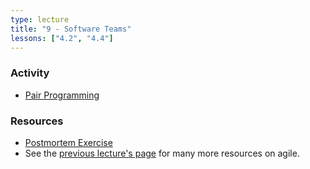 ```yaml
---
type: lecture
title: "9 - Software Teams"
lessons: ["4.2", "4.4"]
---
```


### Activity

- [Pair Programming](activities/pair-programming)

### Resources

* [Postmortem Exercise](https://docs.google.com/document/d/1ob0dfG_gefr_gQ8kbKr0kS4XpaKbc0oVAk4Te9tbDqM/edit)
* See the [previous lecture's page](lectures/08-hooks-and-agile) for many more resources on agile.
